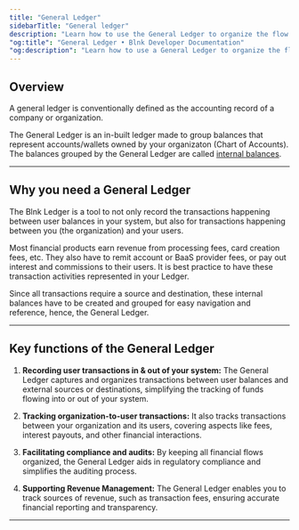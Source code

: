 ```yaml
---
title: "General Ledger"
sidebarTitle: "General ledger"
description: "Learn how to use the General Ledger to organize the flow of funds in your application."
"og:title": "General Ledger • Blnk Developer Documentation"
"og:description": "Learn how to use a General Ledger to organize the flow of funds in your application."
---
```



## Overview

<Info>
A general ledger is conventionally defined as the accounting record of a company or organization.
</Info>

The General Ledger is an in-built ledger made to group balances that represent accounts/wallets owned by your organizaton (Chart of Accounts). The balances grouped by the General Ledger are called [internal balances](/balances/internal-balances).

---

## Why you need a General Ledger

The Blnk Ledger is a tool to not only record the transactions happening between user balances in your system, but also for transactions happening between you (the organization) and your users.

Most financial products earn revenue from processing fees, card creation fees, etc. They also have to remit account or BaaS provider fees, or pay out interest and commissions to their users. It is best practice to have these transaction activities represented in your Ledger.

Since all transactions require a source and destination, these internal balances have to be created and grouped for easy navigation and reference, hence, the General Ledger. 

<CardGroup>
  <Card title="Creating internal balances" icon="abacus" href="/balances/internal-balances"></Card>
  <Card title="Architecting your ledger" icon="sitemap" href="/ledgers/architecture"></Card>
</CardGroup>

---

## Key functions of the General Ledger

1. **Recording user transactions in & out of your system:** The General Ledger captures and organizes transactions between user balances and external sources or destinations, simplifying the tracking of funds flowing into or out of your system.

2. **Tracking organization-to-user transactions:** It also tracks transactions between your organization and its users, covering aspects like fees, interest payouts, and other financial interactions.

3. **Facilitating compliance and audits:** By keeping all financial flows organized, the General Ledger aids in regulatory compliance and simplifies the auditing process.

4. **Supporting Revenue Management:** The General Ledger enables you to track sources of revenue, such as transaction fees, ensuring accurate financial reporting and transparency.

---

<NeedHelp />